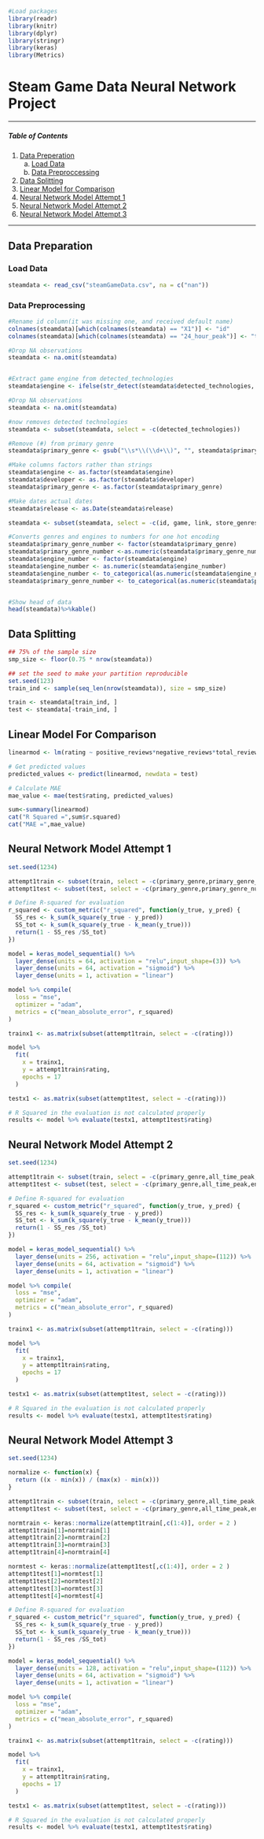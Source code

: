 
```r
#Load packages
library(readr)
library(knitr)
library(dplyr)
library(stringr)
library(keras)
library(Metrics)
```

# Steam Game Data Neural Network Project

___ 

##### Table of Contents  
1. [Data Preperation](#dataprep)
    a. [Load Data](#dataload)
    b. [Data Preproccessing](#dataprepro)
2. [Data Splitting](#datasplit)
4. [Linear Model for Comparison](#lmmodel)
5. [Neural Network Model Attempt 1](#NNmod)
6. [Neural Network Model Attempt 2](#NNmod2)
6. [Neural Network Model Attempt 3](#NNmod3)
    
___

<a name="dataprep"></a>

## Data Preparation

<a name="dataload"></a>

### Load Data
```r
steamdata <- read_csv("steamGameData.csv", na = c("nan"))
```

<a name="dataprepro"></a>

### Data Preprocessing
```r
#Rename id column(it was missing one, and received default name)
colnames(steamdata)[which(colnames(steamdata) == "X1")] <- "id"
colnames(steamdata)[which(colnames(steamdata) == "24_hour_peak")] <- "twenty4_hr_peak"

#Drop NA observations 
steamdata <- na.omit(steamdata)


#Extract game engine from detected_technologies
steamdata$engine <- ifelse(str_detect(steamdata$detected_technologies, "Engine\\."), str_extract(steamdata$detected_technologies, "(?<=Engine\\.)(\\w+)"), NA)

#Drop NA observations 
steamdata <- na.omit(steamdata)

#now removes detected technologies
steamdata <- subset(steamdata, select = -c(detected_technologies))

#Remove (#) from primary genre
steamdata$primary_genre <- gsub("\\s*\\(\\d+\\)", "", steamdata$primary_genre)

#Make columns factors rather than strings
steamdata$engine <- as.factor(steamdata$engine)
steamdata$developer <- as.factor(steamdata$developer)
steamdata$primary_genre <- as.factor(steamdata$primary_genre)

#Make dates actual dates
steamdata$release <- as.Date(steamdata$release)

steamdata <- subset(steamdata, select = -c(id, game, link, store_genres, store_asset_mod_time, players_right_now, twenty4_hr_peak, all_time_peak_date, publisher, release, developer, peak_players))

#Converts genres and engines to numbers for one hot encoding
steamdata$primary_genre_number <- factor(steamdata$primary_genre)
steamdata$primary_genre_number <-as.numeric(steamdata$primary_genre_number)
steamdata$engine_number <- factor(steamdata$engine)
steamdata$engine_number <- as.numeric(steamdata$engine_number)
steamdata$engine_number <- to_categorical(as.numeric(steamdata$engine_number, num_classes =  83))
steamdata$primary_genre_number <- to_categorical(as.numeric(steamdata$primary_genre_number, num_classes = 24))


#Show head of data
head(steamdata)%>%kable()
```

<a name="datasplit"></a>

## Data Splitting

```r
## 75% of the sample size
smp_size <- floor(0.75 * nrow(steamdata))

## set the seed to make your partition reproducible
set.seed(123)
train_ind <- sample(seq_len(nrow(steamdata)), size = smp_size)

train <- steamdata[train_ind, ]
test <- steamdata[-train_ind, ]
```

<a name="lmmodel"></a>

## Linear Model For Comparison

```r
linearmod <- lm(rating ~ positive_reviews*negative_reviews*total_reviews*review_percentage+primary_genre+all_time_peak, data = steamdata)

# Get predicted values
predicted_values <- predict(linearmod, newdata = test)

# Calculate MAE
mae_value <- mae(test$rating, predicted_values)

sum<-summary(linearmod)
cat("R Squared =",sum$r.squared)
cat("MAE =",mae_value)
```

<a name="NNmod"></a>

## Neural Network Model Attempt 1

```r
set.seed(1234)

attempt1train <- subset(train, select = -c(primary_genre,primary_genre_number,all_time_peak,engine,engine_number,negative_reviews))
attempt1test <- subset(test, select = -c(primary_genre,primary_genre_number,all_time_peak,engine,engine_number,negative_reviews))

# Define R-squared for evaluation
r_squared <- custom_metric("r_squared", function(y_true, y_pred) {
  SS_res <- k_sum(k_square(y_true - y_pred))
  SS_tot <- k_sum(k_square(y_true - k_mean(y_true)))
  return(1 - SS_res /SS_tot)
})

model = keras_model_sequential() %>%
  layer_dense(units = 64, activation = "relu",input_shape=(3)) %>%
  layer_dense(units = 64, activation = "sigmoid") %>%
  layer_dense(units = 1, activation = "linear")

model %>% compile(
  loss = "mse",
  optimizer = "adam", 
  metrics = c("mean_absolute_error", r_squared)
)

trainx1 <- as.matrix(subset(attempt1train, select = -c(rating)))

model %>%
  fit(
    x = trainx1,
    y = attempt1train$rating,
    epochs = 17
  )

testx1 <- as.matrix(subset(attempt1test, select = -c(rating)))

# R Squared in the evaluation is not calculated properly
results <- model %>% evaluate(testx1, attempt1test$rating)
```


<a name="NNmod2"></a>

## Neural Network Model Attempt 2

```r
set.seed(1234)

attempt1train <- subset(train, select = -c(primary_genre,all_time_peak,engine,negative_reviews))
attempt1test <- subset(test, select = -c(primary_genre,all_time_peak,engine,negative_reviews))

# Define R-squared for evaluation
r_squared <- custom_metric("r_squared", function(y_true, y_pred) {
  SS_res <- k_sum(k_square(y_true - y_pred))
  SS_tot <- k_sum(k_square(y_true - k_mean(y_true)))
  return(1 - SS_res /SS_tot)
})

model = keras_model_sequential() %>%
  layer_dense(units = 256, activation = "relu",input_shape=(112)) %>%
  layer_dense(units = 64, activation = "sigmoid") %>%
  layer_dense(units = 1, activation = "linear")

model %>% compile(
  loss = "mse",
  optimizer = "adam", 
  metrics = c("mean_absolute_error", r_squared)
)

trainx1 <- as.matrix(subset(attempt1train, select = -c(rating)))

model %>%
  fit(
    x = trainx1,
    y = attempt1train$rating,
    epochs = 17
  )

testx1 <- as.matrix(subset(attempt1test, select = -c(rating)))

# R Squared in the evaluation is not calculated properly
results <- model %>% evaluate(testx1, attempt1test$rating)
```

<a name="NNmod3"></a>

## Neural Network Model Attempt 3

```r
set.seed(1234)

normalize <- function(x) {
  return ((x - min(x)) / (max(x) - min(x)))
}

attempt1train <- subset(train, select = -c(primary_genre,all_time_peak,engine,negative_reviews))
attempt1test <- subset(test, select = -c(primary_genre,all_time_peak,engine,negative_reviews))

normtrain <- keras::normalize(attempt1train[,c(1:4)], order = 2 )
attempt1train[1]=normtrain[1]
attempt1train[2]=normtrain[2]
attempt1train[3]=normtrain[3]
attempt1train[4]=normtrain[4]

normtest <- keras::normalize(attempt1test[,c(1:4)], order = 2 )
attempt1test[1]=normtest[1]
attempt1test[2]=normtest[2]
attempt1test[3]=normtest[3]
attempt1test[4]=normtest[4]

# Define R-squared for evaluation
r_squared <- custom_metric("r_squared", function(y_true, y_pred) {
  SS_res <- k_sum(k_square(y_true - y_pred))
  SS_tot <- k_sum(k_square(y_true - k_mean(y_true)))
  return(1 - SS_res /SS_tot)
})

model = keras_model_sequential() %>%
  layer_dense(units = 128, activation = "relu",input_shape=(112)) %>%
  layer_dense(units = 64, activation = "sigmoid") %>%
  layer_dense(units = 1, activation = "linear")

model %>% compile(
  loss = "mse",
  optimizer = "adam", 
  metrics = c("mean_absolute_error", r_squared)
)

trainx1 <- as.matrix(subset(attempt1train, select = -c(rating)))

model %>%
  fit(
    x = trainx1,
    y = attempt1train$rating,
    epochs = 17
  )

testx1 <- as.matrix(subset(attempt1test, select = -c(rating)))

# R Squared in the evaluation is not calculated properly
results <- model %>% evaluate(testx1, attempt1test$rating)
```


